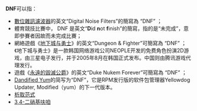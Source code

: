 '''DNF'''可以指：

*[[數位雜訊濾波器|數位雜訊濾波器]]的英文“Digital Noise Filters”的簡寫為 “DNF” ；
*體育競技比賽中， DNF 是英文“'''D'''id '''n'''ot '''f'''inish”的簡寫，指的是“未完成”，意即參賽者因故而未完成比賽；
*網絡遊戲《[[地下城与勇士|地下城与勇士]]》的英文“Dungeon & Fighter”可簡寫為 “DNF” ；《地下城与勇士》是一款韩国网络游戏公司NEOPLE开发的免费角色扮演2D游戏，由三星电子发行，并于2005年8月在韩国正式发布。中国则由腾讯游戏代理发行。
*遊戲《[[永遠的毀滅公爵|永遠的毀滅公爵]]》的英文“Duke Nukem Forever”可簡寫為 “DNF” ；
*[[DNF_(软件)|Dandified Yum]]的简写为“DNF”，它是RPM发行版的软件包管理器Yellowdog Updater, Modified（yum）的下一代版本。
*[[析取范式|析取范式]]
*[[3,4-二硝基呋咱|3,4-二硝基呋咱]]

{{Disambig|Cat=三字拉丁字母缩写消歧义}}